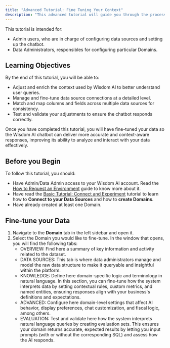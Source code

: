 ```yaml
---
title: "Advanced Tutorial: Fine Tuning Your Context"
description: "This advanced tutorial will guide you through the process of fine-tuning your Wisdom AI data to improve chatbot performance for data analysis. You will learn how to make detailed adjustments to context and data sources, including matching columns and fields to ensure accurate and relevant responses."
---
```


This tutorial is intended for:

- Admin users, who are in charge of configuring data sources and setting up the chatbot.
- Data Administrators, responsibles for configuring particular Domains.

## Learning Objectives

By the end of this tutorial, you will be able to:

- Adjust and enrich the context used by Wisdom AI to better understand user queries.
- Manage and fine-tune data source connections at a detailed level.
- Match and map columns and fields across multiple data sources for consistency.
- Test and validate your adjustments to ensure the chatbot responds correctly.

Once you have completed this tutorial, you will have fine-tuned your data so the Wisdom AI chatbot can deliver more accurate and context-aware responses, improving its ability to analyze and interact with your data effectively.

## Before you Begin

To follow this tutorial, you should:

- Have Admin/Data Admin access to your Wisdom AI account. Read the <u>How to Request an Environment</u> guide to know more about it.
- Have read the <u>Basic Tutorial: Connect and Experiment</u> tutorial to learn how to **Connect to your Data Sources** and how to **create Domains**.
- Have already created at least one Domain.

## Fine-tune your Data

1. Navigate to the **Domain** tab in the left sidebar and open it.
2. Select the Domain you would like to fine-tune. In the window that opens, you will find the following tabs:
   - OVERVIEW: Find here a summary of key information and activity related to the dataset.
   - DATA SOURCES: This tab is where data administrators manage and model the raw data structure to make it queryable and insightful within the platform.
   - KNOWLEDGE: Define here domain-specific logic and terminology in natural language. In this section, you can fine-tune how the system interprets data by setting contextual rules, custom metrics, and named entities, ensuring responses align with your business's definitions and expectations.
   - ADVANCED: Configure here domain-level settings that affect AI behavior, display preferences, chat customization, and fiscal logic, among others.
   - EVALUATION: Test and validate here how the system interprets natural language queries by creating evaluation sets. This ensures your domain returns accurate, expected results by letting you input prompts (with or without the corresponding SQL) and assess how the AI responds.